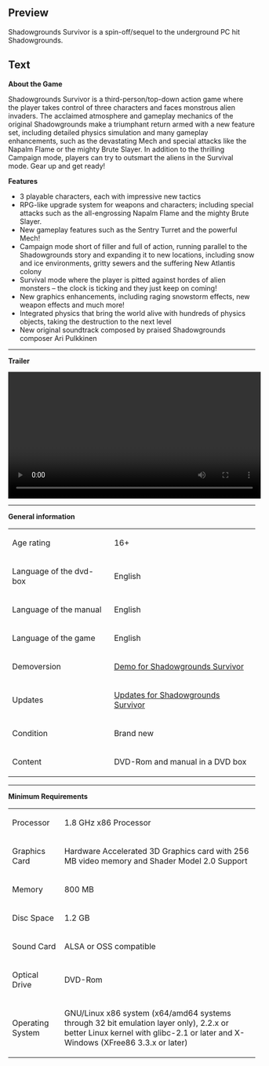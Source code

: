 ==Preview==
<p>Shadowgrounds Survivor is a spin-off/sequel to the underground PC hit Shadowgrounds.</p>

==Text==
<p><strong>About the Game</strong></p>
<p>Shadowgrounds Survivor is a third-person/top-down action game where the player takes control of three characters and faces monstrous alien invaders. The acclaimed atmosphere and gameplay mechanics of the original Shadowgrounds make a triumphant return armed with a new feature set, including detailed physics simulation and many gameplay enhancements, such as the devastating Mech and special attacks like the Napalm Flame or the mighty Brute Slayer. In addition to the thrilling Campaign mode, players can try to outsmart the aliens in the Survival mode. Gear up and get ready!</p>
<p></p>
<p><strong>Features</strong></p>
<ul>
<li>3 playable characters, each with impressive new tactics</li>
<li>RPG-like upgrade system for weapons and characters; including special attacks such as the all-engrossing Napalm Flame and the mighty Brute Slayer.</li>
<li>New gameplay features such as the Sentry Turret and the powerful Mech!</li>
<li>Campaign mode short of filler and full of action, running parallel to the Shadowgrounds story and expanding it to new locations, including snow and ice environments, gritty sewers and the suffering New Atlantis colony</li>
<li>Survival mode where the player is pitted against hordes of alien monsters &ndash; the clock is ticking and they just keep on coming!</li>
<li>New graphics enhancements, including raging snowstorm effects, new weapon effects and much more!</li>
<li>Integrated physics that bring the world alive with hundreds of physics objects, taking the destruction to the next level</li>
<li>New original soundtrack composed by praised Shadowgrounds composer Ari Pulkkinen</li>
</ul>
<p></p>
<p></p>
<hr />
<p><strong>Trailer</strong></p>
<p><video width="515" controls="true"> <source src="http://videos.fun4tux.ch/survivor-trailer-en.ogg"></source> Your browser does not support the video tag! Go and get a <a href="http://www.mozilla-europe.org/de/firefox/">good one</a>!</video></p>
<hr />
<p><strong>General information</strong></p>
<table border="0">
<tbody>
<tr>
<td>Age rating<br /></td>
<td>16+</td>
</tr>
<tr>
<td>Language of the dvd-box</td>
<td>English</td>
</tr>
<tr>
<td>Language of the manual</td>
<td>English<br /></td>
</tr>
<tr>
<td>Language of the game</td>
<td>English</td>
</tr>
<tr>
<td>Demoversion</td>
<td><a href="http://demofiles.linuxgamepublishing.com/survivor/">Demo for Shadowgrounds Survivor</a><br /></td>
</tr>
<tr>
<td>Updates</td>
<td><a href="http://updatefiles.linuxgamepublishing.com/survivor/" target="_blank">Updates for Shadowgrounds Survivor</a><a href="http://demofiles.linuxgamepublishing.com/survivor/"></a></td>
</tr>
<tr>
<td>Condition</td>
<td>Brand new</td>
</tr>
<tr>
<td>Content</td>
<td>DVD-Rom and manual in a DVD box</td>
</tr>
</tbody>
</table>
<p></p>
<hr />
<p><strong>Minimum Requirements<br /></strong></p>
<table border="0">
<tbody>
<tr>
<td>Processor<br /></td>
<td>1.8 GHz x86 Processor</td>
</tr>
<tr>
<td>Graphics Card<br /></td>
<td>Hardware Accelerated 3D Graphics card with 256 MB video memory and Shader Model 2.0 Support</td>
</tr>
<tr>
<td>Memory</td>
<td>800 MB</td>
</tr>
<tr>
<td>Disc Space<br /></td>
<td>1.2 GB</td>
</tr>
<tr>
<td>Sound Card</td>
<td>ALSA or OSS compatible</td>
</tr>
<tr>
<td>Optical Drive</td>
<td>DVD-Rom</td>
</tr>
<tr>
<td>Operating System<br /></td>
<td>
<p>GNU/Linux x86 system (x64/amd64 systems through 32 bit emulation layer only), 2.2.x or better Linux kernel with glibc-2.1 or later and X-Windows (XFree86 3.3.x or later)</p>
</td>
</tr>
</tbody>
</table>

